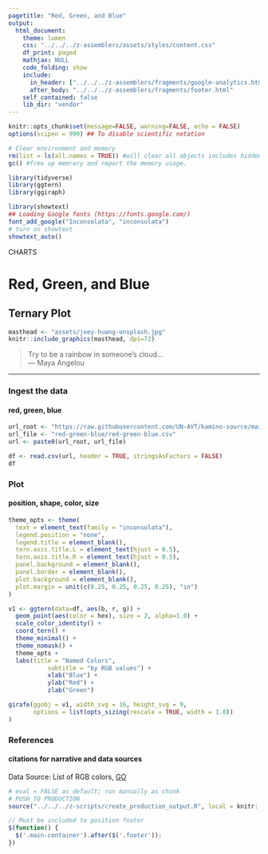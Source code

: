 ```yaml
---
pagetitle: "Red, Green, and Blue"
output:
  html_document:
    theme: lumen
    css: "../../../z-assemblers/assets/styles/content.css"
    df_print: paged
    mathjax: NULL
    code_folding: show
    include:
      in_header: ["../../../z-assemblers/fragments/google-analytics.html", "../../../z-assemblers/fragments/header.html"]
      after_body: "../../../z-assemblers/fragments/footer.html"
    self_contained: false
    lib_dir: "vendor"
---
```


```r

knitr::opts_chunk$set(message=FALSE, warning=FALSE, echo = FALSE)
options(scipen = 999) ## To disable scientific notation

# Clear environment and memory
rm(list = ls(all.names = TRUE)) #will clear all objects includes hidden objects.
gc() #free up memrory and report the memory usage.

library(tidyverse)
library(ggtern)
library(ggiraph)

library(showtext)
## Loading Google fonts (https://fonts.google.com/)
font_add_google("Inconsolata", "inconsolata")
# turn on showtext
showtext_auto()

```

<div class="activity">
CHARTS
</div>

# Red, Green, and Blue
## Ternary Plot

```r

masthead <- "assets/joey-huang-unsplash.jpg"
knitr::include_graphics(masthead, dpi=72)

```

> Try to be a rainbow in someone's cloud...\
--- Maya Angelou\

***

### Ingest the data
#### red, green, blue

```r

url_root <- "https://raw.githubusercontent.com/UN-AVT/kamino-source/main/sources/0-shared/data/"
url_file <- "red-green-blue/red-green-blue.csv"
url <- paste0(url_root, url_file)

df <- read.csv(url, header = TRUE, stringsAsFactors = FALSE)
df


```


### Plot
#### position, shape, color, size


```r

theme_opts <- theme(
  text = element_text(family = "inconsolata"),
  legend.position = "none",
  legend.title = element_blank(),
  tern.axis.title.L = element_text(hjust = 0.5),
  tern.axis.title.R = element_text(hjust = 0.5),
  panel.background = element_blank(),
  panel.border = element_blank(),
  plot.background = element_blank(),
  plot.margin = unit(c(0.25, 0.25, 0.25, 0.25), "in")
)

v1 <- ggtern(data=df, aes(b, r, g)) + 
  geom_point(aes(color = hex), size = 2, alpha=1.0) + 
  scale_color_identity() +
  coord_tern() +
  theme_minimal() +
  theme_nomask() +
  theme_opts +
  labs(title = "Named Colors", 
           subtitle = "by RGB values") +
           xlab("Blue") + 
           ylab("Red") +
           zlab("Green")

girafe(ggobj = v1, width_svg = 16, height_svg = 9,
       options = list(opts_sizing(rescale = TRUE, width = 1.0))
)


```


### References
#### citations for narrative and data sources

Data Source:  List of RGB colors, [GO](https://github.com/codebrainz/color-names/blob/master/output/colors.csv){target="_blank"}


```r

# eval = FALSE as default; run manually as chunk
# PUSH TO PRODUCTION
source("../../../z-scripts/create_production_output.R", local = knitr::knit_global())

```



```js

// Must be included to position footer
$(function() {
  $('.main-container').after($('.footer'));
})

```




